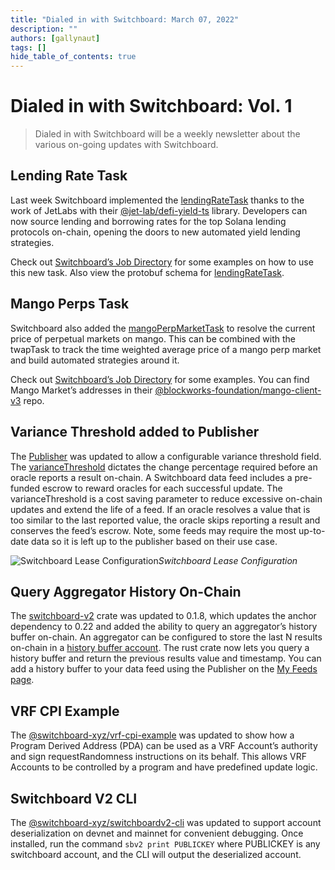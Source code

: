 ```yaml
---
title: "Dialed in with Switchboard: March 07, 2022"
description: ""
authors: [gallynaut]
tags: []
hide_table_of_contents: true
---
```


# Dialed in with Switchboard: Vol. 1

> Dialed in with Switchboard will be a weekly newsletter about the various
> on-going updates with Switchboard.

## Lending Rate Task

Last week Switchboard implemented the
[lendingRateTask](https://docs.switchboard.xyz/api/tasks#lendingratetask) thanks
to the work of JetLabs with their
[@jet-lab/defi-yield-ts](https://github.com/jet-lab/defi-yield-ts) library.
Developers can now source lending and borrowing rates for the top Solana lending
protocols on-chain, opening the doors to new automated yield lending strategies.

Check out
[Switchboard’s Job Directory](https://docs.switchboard.xyz/job-directory#lending-rates)
for some examples on how to use this new task. Also view the protobuf schema for
[lendingRateTask](https://docs.switchboard.xyz/api/tasks#lendingratetask).

## Mango Perps Task

Switchboard also added the
[mangoPerpMarketTask](https://docs.switchboard.xyz/api/tasks#mangoperpmarkettask)
to resolve the current price of perpetual markets on mango. This can be combined
with the twapTask to track the time weighted average price of a mango perp
market and build automated strategies around it.

Check out
[Switchboard’s Job Directory](https://docs.switchboard.xyz/job-directory#mango-perps)
for some examples. You can find Mango Market’s addresses in their
[@blockworks-foundation/mango-client-v3](https://github.com/blockworks-foundation/mango-client-v3/blob/main/src/ids.json)
repo.

## Variance Threshold added to Publisher

The [Publisher](https://docs.switchboard.xyz/publisher) was updated to allow a
configurable variance threshold field. The
[varianceThreshold](https://docs.switchboard.xyz/architecture/feeds#aggregatoraccountdata)
dictates the change percentage required before an oracle reports a result
on-chain. A Switchboard data feed includes a pre-funded escrow to reward oracles
for each successful update. The varianceThreshold is a cost saving parameter to
reduce excessive on-chain updates and extend the life of a feed. If an oracle
resolves a value that is too similar to the last reported value, the oracle
skips reporting a result and conserves the feed’s escrow. Note, some feeds may
require the most up-to-date data so it is left up to the publisher based on
their use case.

![Switchboard Lease Configuration](https://cdn-images-1.medium.com/max/2000/0*uwaHVEVzPbH26MQe)_Switchboard
Lease Configuration_

## Query Aggregator History On-Chain

The [switchboard-v2](https://docs.rs/switchboard-v2) crate was updated to 0.1.8,
which updates the anchor dependency to 0.22 and added the ability to query an
aggregator’s history buffer on-chain. An aggregator can be configured to store
the last N results on-chain in a
[history buffer account](https://docs.switchboard.xyz/architecture/feeds/history).
The rust crate now lets you query a history buffer and return the previous
results value and timestamp. You can add a history buffer to your data feed
using the Publisher on the
[My Feeds page](https://publish.switchboard.xyz/feeds).

## VRF CPI Example

The
[@switchboard-xyz/vrf-cpi-example](https://github.com/switchboard-xyz/vrf-cpi-example)
was updated to show how a Program Derived Address (PDA) can be used as a VRF
Account’s authority and sign requestRandomness instructions on its behalf. This
allows VRF Accounts to be controlled by a program and have predefined update
logic.

## Switchboard V2 CLI

The
[@switchboard-xyz/switchboardv2-cli](https://www.npmjs.com/package/@switchboard-xyz/switchboardv2-cli)
was updated to support account deserialization on devnet and mainnet for
convenient debugging. Once installed, run the command `sbv2 print PUBLICKEY`
where PUBLICKEY is any switchboard account, and the CLI will output the
deserialized account.
